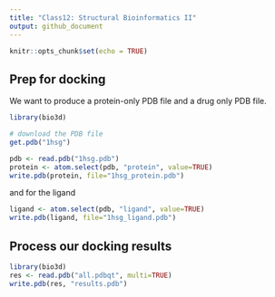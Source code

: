 ```yaml
---
title: "Class12: Structural Bioinformatics II"
output: github_document
---
```


```r
knitr::opts_chunk$set(echo = TRUE)
```

## Prep for docking

We want to produce a protein-only PDB file and a drug only PDB file.

```r
library(bio3d)

# download the PDB file
get.pdb("1hsg")
```

```r
pdb <- read.pdb("1hsg.pdb")
protein <- atom.select(pdb, "protein", value=TRUE)
write.pdb(protein, file="1hsg_protein.pdb")
```

and for the ligand
```r
ligand <- atom.select(pdb, "ligand", value=TRUE)
write.pdb(ligand, file="1hsg_ligand.pdb")
```

## Process our docking results

```r
library(bio3d)
res <- read.pdb("all.pdbqt", multi=TRUE)
write.pdb(res, "results.pdb")
```

